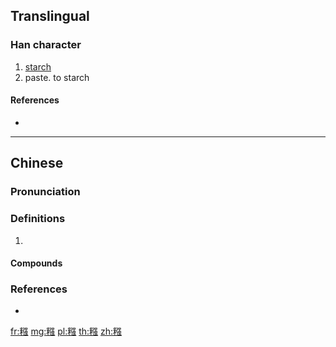 {{character info/new}}
==Translingual==

===Han character===
{{Han char|rn=119|rad=米|as=11|sn=17|four=93936|canj=FDNII,FDNRI}}

# [[starch]]
# paste. to starch

====References====
* {{Han ref|kx=0913.090|dkj=27114|hdz=53161.120|uh=7CE8|ud=31976|bh=EDCF|bd=60879}}

----

==Chinese==
{{zh-forms}}

===Pronunciation===
{{zh-pron
|m=jiàng
|c=zoeng1,goeng6
|cat=
}}

===Definitions===
{{zh-hanzi}}

# {{rfdef|zh}}

====Compounds====
{{zh-der|糨糊}}

===References===
* {{R:yue:mfccd}}

[[fr:糨]]
[[mg:糨]]
[[pl:糨]]
[[th:糨]]
[[zh:糨]]